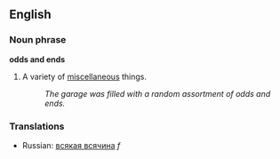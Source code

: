 ==English==

===Noun phrase===
'''odds and ends''' {{alwaysplural}}

# {{idiom}} A variety of [[miscellaneous]] things.
#: ''The garage was filled with a random assortment of odds and ends.''

<!-- These are mostly synonyms for "a collection of various things", not the things themselves
===Synonyms===
[[farrago]], [[hodgepodge]], [[hotchpotch]], [[melange]], [[mingle-mangle]], [[mishmash]], [[oddments]], [[omnium-gatherum]], [[ragbag]]
-->

===Translations===
{{checktrans}} <!-- Does this translate the old (incorrect) definition or the new one? -->
*Russian: [[всякая всячина]] ''f''